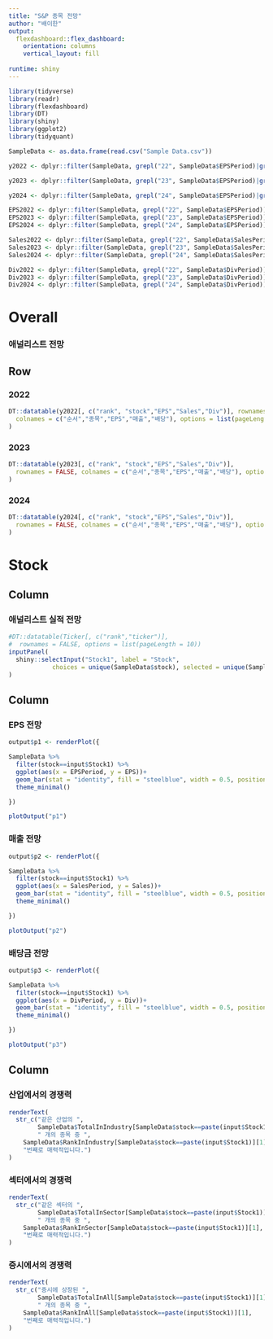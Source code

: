 ```yaml
---
title: "S&P 종목 전망"
author: "배이한"
output: 
  flexdashboard::flex_dashboard:
    orientation: columns
    vertical_layout: fill
    
runtime: shiny
---
```


```r

library(tidyverse)
library(readr)
library(flexdashboard)
library(DT)
library(shiny)
library(ggplot2)
library(tidyquant)

SampleData <- as.data.frame(read.csv("Sample Data.csv"))

y2022 <- dplyr::filter(SampleData, grepl("22", SampleData$EPSPeriod)|grepl("22",SampleData$SalesPeriod)|grepl("22",SampleData$DivPeriod))

y2023 <- dplyr::filter(SampleData, grepl("23", SampleData$EPSPeriod)|grepl("23",SampleData$SalesPeriod)|grepl("23",SampleData$DivPeriod))

y2024 <- dplyr::filter(SampleData, grepl("24", SampleData$EPSPeriod)|grepl("24",SampleData$SalesPeriod)|grepl("24",SampleData$DivPeriod))

EPS2022 <- dplyr::filter(SampleData, grepl("22", SampleData$EPSPeriod))
EPS2023 <- dplyr::filter(SampleData, grepl("23", SampleData$EPSPeriod))
EPS2024 <- dplyr::filter(SampleData, grepl("24", SampleData$EPSPeriod))

Sales2022 <- dplyr::filter(SampleData, grepl("22", SampleData$SalesPeriod))
Sales2023 <- dplyr::filter(SampleData, grepl("23", SampleData$SalesPeriod))
Sales2024 <- dplyr::filter(SampleData, grepl("24", SampleData$SalesPeriod))

Div2022 <- dplyr::filter(SampleData, grepl("22", SampleData$DivPeriod))
Div2023 <- dplyr::filter(SampleData, grepl("23", SampleData$DivPeriod))
Div2024 <- dplyr::filter(SampleData, grepl("24", SampleData$DivPeriod))
```

Overall
=======================================================================

### 애널리스트 전망

Row {.tabset}
-----------------------------------------------------------------------
### 2022

```r
DT::datatable(y2022[, c("rank", "stock","EPS","Sales","Div")], rownames = FALSE,
  colnames = c("순서","종목","EPS","매출","배당"), options = list(pageLength = 20)
)
```

### 2023

```r
DT::datatable(y2023[, c("rank", "stock","EPS","Sales","Div")],
  rownames = FALSE, colnames = c("순서","종목","EPS","매출","배당"), options = list(pageLength = 20)
)
```

### 2024

```r
DT::datatable(y2024[, c("rank", "stock","EPS","Sales","Div")],
  rownames = FALSE, colnames = c("순서","종목","EPS","매출","배당"), options = list(pageLength = 20)
)
```




Stock
=======================================================================

Column {.sidebar}
-----------------------------------------------------------------------

### 애널리스트 실적 전망

```r
#DT::datatable(Ticker[, c("rank","ticker")],
#  rownames = FALSE, options = list(pageLength = 10))
inputPanel(
  shiny::selectInput("Stock1", label = "Stock",
            choices = unique(SampleData$stock), selected = unique(SampleData$stock)[1])
)
```



Column {data-width=650}
-----------------------------------------------------------------------




### EPS 전망

```r
output$p1 <- renderPlot({

SampleData %>% 
  filter(stock==input$Stock1) %>% 
  ggplot(aes(x = EPSPeriod, y = EPS))+
  geom_bar(stat = "identity", fill = "steelblue", width = 0.5, position = position_dodge(width=0.5)) +
  theme_minimal()

})

plotOutput("p1")
```

### 매출 전망

```r

output$p2 <- renderPlot({

SampleData %>% 
  filter(stock==input$Stock1) %>% 
  ggplot(aes(x = SalesPeriod, y = Sales))+
  geom_bar(stat = "identity", fill = "steelblue", width = 0.5, position = position_dodge(width=0.5)) +
  theme_minimal()

})

plotOutput("p2")

```


### 배당금 전망

```r

output$p3 <- renderPlot({

SampleData %>% 
  filter(stock==input$Stock1) %>% 
  ggplot(aes(x = DivPeriod, y = Div))+
  geom_bar(stat = "identity", fill = "steelblue", width = 0.5, position = position_dodge(width=0.5)) +
  theme_minimal()

})

plotOutput("p3")

```


Column {data-width=350}
-----------------------------------------------------------------------

### 산업에서의 경쟁력

```r

renderText(
  str_c("같은 산업의 ",
        SampleData$TotalInIndustry[SampleData$stock==paste(input$Stock1)][1], 
        " 개의 종목 중 ",
    SampleData$RankInIndustry[SampleData$stock==paste(input$Stock1)][1],
    "번째로 매력적입니다.")  
)

```


### 섹터에서의 경쟁력

```r

renderText(
  str_c("같은 섹터의 ",
        SampleData$TotalInSector[SampleData$stock==paste(input$Stock1)][1], 
        " 개의 종목 중 ",
    SampleData$RankInSector[SampleData$stock==paste(input$Stock1)][1],
    "번째로 매력적입니다.")  
)

```

### 증시에서의 경쟁력

```r

renderText(
  str_c("증시에 상장된 ",
        SampleData$TotalInAll[SampleData$stock==paste(input$Stock1)][1], 
        " 개의 종목 중 ",
    SampleData$RankInAll[SampleData$stock==paste(input$Stock1)][1],
    "번째로 매력적입니다.")  
)

```

